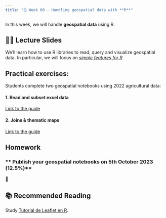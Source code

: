 ```yaml
---
title: "🗓️ Week 08 - Handling geospatial data with **R**"
---
```


In this week, we will handle **geospatial data** using R. 


## 👨‍🏫 Lecture Slides 

We'll learn how to use  R libraries to read, query and visualize geospatial data. In particular, we will focus on [*simple features for R*](https://r-spatial.github.io/sf/articles/sf1.html)


## **Practical exercises**:

Students complete two geospatial notebooks using 2022 agricultural data:

#### 1. Read and subset excel data
::: {.callout-important collapse="true"}
[Link to the guide](https://rpubs.com/ials2un/okra_vez_eva)
:::

#### 2. Joins & thematic maps
::: {.callout-important collapse="true"}
[Link to the guide](https://rpubs.com/ials2un/thematic_maps_v2)
:::


## Homework
### ** Publish your geospatial notebooks on 5th October 2023 (12.5%)**

🎥 

## 📚 Recommended Reading 

Study [Tutorial de Leaflet en R](https://rpubs.com/Juve_Campos/LeafletTutorial).





